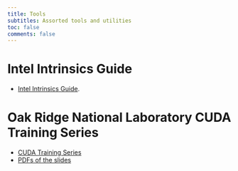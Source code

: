 ```yaml
---
title: Tools
subtitles: Assorted tools and utilities
toc: false
comments: false
---
```


# Intel Intrinsics Guide

 - [Intel Intrinsics Guide](/intel-intrinsics-guide).

# Oak Ridge National Laboratory CUDA Training Series

 - [CUDA Training Series](https://www.olcf.ornl.gov/cuda-training-series/)
 - [PDFs of the slides](https://github.com/tpn/pdfs/blob/master/CUDA%20Training%20Series%20-%20All%20%282020-2021%29.pdf)

